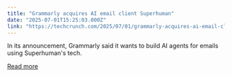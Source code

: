 ```yaml
---
title: "Grammarly acquires AI email client Superhuman"
date: "2025-07-01T15:25:03.000Z"
link: "https://techcrunch.com/2025/07/01/grammarly-acquires-ai-email-client-superhuman/"
---
```


In its announcement, Grammarly said it wants to build AI agents for emails using Superhuman's tech. 

[Read more](https://techcrunch.com/2025/07/01/grammarly-acquires-ai-email-client-superhuman/)
